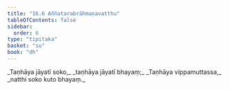 ```yaml
---
title: "16.6 Aññatarabrāhmaṇavatthu"
tableOfContents: false
sidebar:
  order: 6
type: "tipitaka"
basket: "su"
book: "dh"
---
```



<DynamicBreadcrumb />

<Division number="216" book="dh">

<Paragraph number="234" type="verses" book="dh">
_Taṇhāya jāyatī soko,_  
_taṇhāya jāyatī bhayaṃ;_  
_Taṇhāya vippamuttassa,_  
_natthi soko kuto bhayaṃ._
</Paragraph>
</Division>
